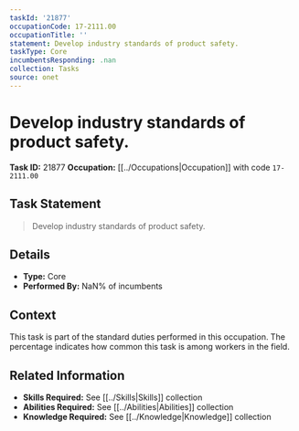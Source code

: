 ```yaml
---
taskId: '21877'
occupationCode: 17-2111.00
occupationTitle: ''
statement: Develop industry standards of product safety.
taskType: Core
incumbentsResponding: .nan
collection: Tasks
source: onet
---
```

# Develop industry standards of product safety.

**Task ID:** 21877
**Occupation:** [[../Occupations|Occupation]] with code `17-2111.00`

## Task Statement

> Develop industry standards of product safety.

## Details

- **Type:** Core
- **Performed By:** NaN% of incumbents

## Context

This task is part of the standard duties performed in this occupation. The percentage indicates how common this task is among workers in the field.

## Related Information

- **Skills Required:** See [[../Skills|Skills]] collection
- **Abilities Required:** See [[../Abilities|Abilities]] collection
- **Knowledge Required:** See [[../Knowledge|Knowledge]] collection
